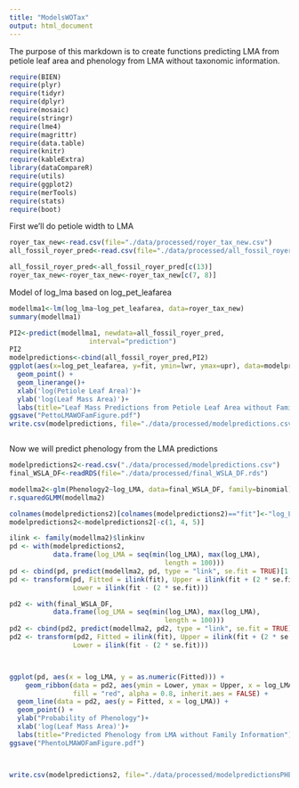 ```yaml
---
title: "ModelsWOTax"
output: html_document
---
```


The purpose of this markdown is to create functions predicting LMA from petiole leaf area and phenology from LMA without taxonomic information. 

```r
require(BIEN)
require(plyr)
require(tidyr) 
require(dplyr)
require(mosaic)
require(stringr)
require(lme4)
require(magrittr)
require(data.table)
require(knitr)
require(kableExtra)
library(dataCompareR)
require(utils)
require(ggplot2)
require(merTools)
require(stats)
require(boot)
```

First we'll do petiole width to LMA
```r
royer_tax_new<-read.csv(file="./data/processed/royer_tax_new.csv")
all_fossil_royer_pred<-read.csv(file="./data/processed/all_fossil_royer_pred.csv")

```

```r
all_fossil_royer_pred<-all_fossil_royer_pred[c(13)]
royer_tax_new<-royer_tax_new<-royer_tax_new[c(7, 8)]
```

Model of log_lma based on log_pet_leafarea
```r
modellma1<-lm(log_lma~log_pet_leafarea, data=royer_tax_new)
summary(modellma1)
```


```r
PI2<-predict(modellma1, newdata=all_fossil_royer_pred, 
                    interval="prediction")
PI2
modelpredictions<-cbind(all_fossil_royer_pred,PI2)
ggplot(aes(x=log_pet_leafarea, y=fit, ymin=lwr, ymax=upr), data=modelpredictions)+
  geom_point() +
  geom_linerange()+
  xlab('log(Petiole Leaf Area)')+
  ylab('log(Leaf Mass Area)')+
  labs(title="Leaf Mass Predictions from Petiole Leaf Area without Family Information")
ggsave("PettoLMAWOFamFigure.pdf")
write.csv(modelpredictions, file="./data/processed/modelpredictions.csv")



```

Now we will predict phenology from the LMA predictions 
```r
modelpredictions2<-read.csv("./data/processed/modelpredictions.csv")
final_WSLA_DF<-readRDS(file="./data/processed/final_WSLA_DF.rds")
```

```r
modellma2<-glm(Phenology2~log_LMA, data=final_WSLA_DF, family=binomial)
r.squaredGLMM(modellma2)
```

```r
colnames(modelpredictions2)[colnames(modelpredictions2)=="fit"]<-"log_LMA"
modelpredictions2<-modelpredictions2[-c(1, 4, 5)]
```


```r
ilink <- family(modellma2)$linkinv
pd <- with(modelpredictions2,
           data.frame(log_LMA = seq(min(log_LMA), max(log_LMA),
                                       length = 100)))
pd <- cbind(pd, predict(modellma2, pd, type = "link", se.fit = TRUE)[1:2])
pd <- transform(pd, Fitted = ilink(fit), Upper = ilink(fit + (2 * se.fit)),
                Lower = ilink(fit - (2 * se.fit)))

pd2 <- with(final_WSLA_DF,
           data.frame(log_LMA = seq(min(log_LMA), max(log_LMA),
                                       length = 100)))
pd2 <- cbind(pd2, predict(modellma2, pd2, type = "link", se.fit = TRUE)[1:2])
pd2 <- transform(pd2, Fitted = ilink(fit), Upper = ilink(fit + (2 * se.fit)),
                Lower = ilink(fit - (2 * se.fit)))



ggplot(pd, aes(x = log_LMA, y = as.numeric(Fitted))) +
    geom_ribbon(data = pd2, aes(ymin = Lower, ymax = Upper, x = log_LMA),
                fill = "red", alpha = 0.8, inherit.aes = FALSE) +
  geom_line(data = pd2, aes(y = Fitted, x = log_LMA)) +
  geom_point() +
  ylab("Probability of Phenology")+
  xlab('log(Leaf Mass Area)')+
  labs(title="Predicted Phenology from LMA without Family Information")
ggsave("PhentoLMAWOFamFigure.pdf")



write.csv(modelpredictions2, file="./data/processed/modelpredictionsPHEN.csv")

```
